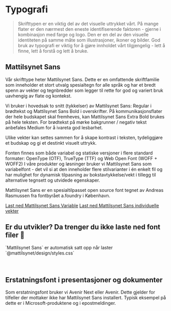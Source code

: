 
<Meta title="Identitet/Typografi" />

# Typografi

> Skrifttypen er en viktig del av det visuelle uttrykket vårt. På mange flater er den nærmest den eneste identifiserende faktoren - gjerne i kombinasjon med farge og logo. Den er en del av den visuelle identiteten på samme måte som illustrasjoner, ikoner og bilder. God bruk av typografi er viktig for å gjøre innholdet vårt tilgjengelig - lett å finne, lett å forstå og lett å bruke.

## Mattilsynet Sans
Vår skrifttype heter Mattilsynet Sans. Dette er en omfattende skriftfamilie som inneholder et stort utvalg spesialtegn for alle språk og har et bredt spenn av vekter og tegnbredder som legger til rette for god og variert bruk uavhengig av flate og kontekst. 

Vi bruker i hovedsak to snitt (tykkelser) av Mattilsynet Sans: Regular i brødtekst og Mattilsynet Sans Bold i overskrifter. På kommunikasjonsflater der hele budskapet skal fremheves, kan Mattilsynet Sans Extra Bold brukes på hele teksten. For brødtekst på mørke bakgrunner / negativ tekst anbefales Medium for å ivareta god lesbarhet.

Ulike vekter kan settes sammen for å skape kontrast i teksten, tydeliggjøre et budskap og gi et destinkt visuelt uttrykk.

Fonten finnes som både variabel og statiske versjoner i flere standard formater: OpenType (OTF), TrueType (TTF) og Web Open Font (WOFF + WOFF2) I våre produkter og løsninger bruker vi Mattilsynet Sans som variabelfont - det vil si at den inneholder flere stilvarianter i én enkelt fil og har mulighet for dynamisk tilpasning av bokstavtykkelse/vekt i tillegg til alternative tegnsett og utvidede egenskaper.

Mattilsynet Sans er en spesialtilpasset open source font tegnet av Andreas Rasmussen fra fontbyrået a.foundry i København.

<div className={styles.flex}>
<a className={styles.button} href="/docs/font/variable/MattilsynetSansVariableVF.ttf" data-variant="primary" download><FileArrowDown />Last ned Mattilsynet Sans Variable</a>
<a className={styles.button} href="/docs/font/ttf.zip" data-variant="secondary" download><FileArrowDown />Last ned Mattilsynet Sans individuelle vekter</a>
</div>
<div className={styles.alert}><h2>Er du utvikler? Da trenger du ikke laste ned font filer 🙌</h2>`Mattilsynet Sans` er automatisk satt opp når laster `@mattilsynet/design/styles.css`</div>
<br />
<br />

## Erstatningsfont i presentasjoner og dokumenter
Som erstatningsfont bruker vi Avenir Next eller Avenir. Dette gjelder for tilfeller der mottaker ikke har Mattilsynet Sans installert. Typisk eksempel på dette er i Microsoft-produktene og i epostmeldinger.
